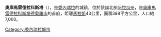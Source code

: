 {{Coord|10|29|10|N|67|46|21|W|display=title}}

'''奧庫馬雷德拉科斯塔'''（{{lang-es|Ocumare de la Costa}}），是[[委內瑞拉|委內瑞拉]]的城鎮，位於該國北部[[阿拉瓜州|阿拉瓜州]]，是[[奧庫馬雷德拉科斯塔德奧羅市|奧庫馬雷德拉科斯塔德奧羅市]]的首府，距離[[馬拉凱|馬拉凱]]43公里，面積398平方公里，人口約7,000。

{{Venezuela-geo-stub}}
[[Category:委內瑞拉城市|Category:委內瑞拉城市]]